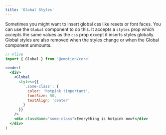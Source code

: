 ```yaml
---
title: 'Global Styles'
---
```


Sometimes you might want to insert global css like resets or font faces. You can use the `Global` component to do this. It accepts a `styles` prop which accepts the same values as the `css` prop except it inserts styles globally. Global styles are also removed when the styles change or when the Global component unmounts.

```jsx
// @live
import { Global } from '@emotion/core'

render(
  <div>
    <Global
      styles={{
        '.some-class': {
          color: 'hotpink !important',
          fontSize: 50,
          textAlign: 'center'
        }
      }}
    />
    <div className="some-class">Everything is hotpink now!</div>
  </div>
)
```
